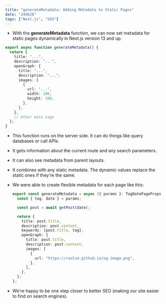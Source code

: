 ```yaml
---
title: "generateMetadata: Adding Metadata to Static Pages"
date: "240626"
tags: ["Next.js", "SEO"]
---
```


- With the **generateMetadata** function, we can now set metadata for static pages dynamically in Next.js version 13 and up.

```typescript
export async function generateMetadata() {
  return {
    title: "...",
    description: "...",
    openGraph: {
      title: "...",
      description: "...",
      images: [
        {
          url: "...",
          width: 100,
          height: 100,
        },
      ],
    },
    // Other meta tags
  };
}
```

- This function runs on the server side. It can do things like query databases or call APIs.
- It gets information about the current route and any search parameters.
- It can also see metadata from parent layouts.
- It combines with any static metadata. The dynamic values replace the static ones if they're the same.
- We were able to create flexible metadata for each page like this:

  ```typescript
  export const generateMetadata = async ({ params }: TagDatePageProps) => {
    const { tag, date } = params;

    const post = await getPost(date);

    return {
      title: post.title,
      description: post.content,
      keywords: [post.title, tag],
      openGraph: {
        title: post.title,
        description: post.content,
        images: [
          {
            url: "https://rxolve.github.io/og-image.png",
          },
        ],
      },
    };
  };
  ```

- We're happy to be one step closer to better SEO (making our site easier to find on search engines).
